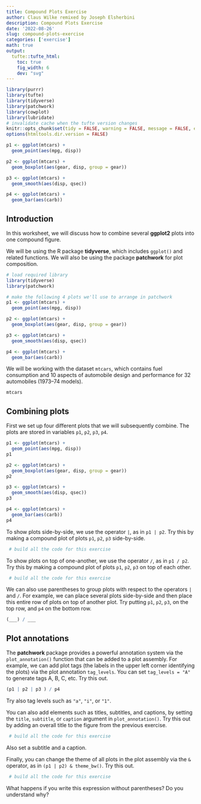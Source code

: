 ```yaml
---
title: Compound Plots Exercise
author: Claus Wilke remixed by Joseph Elsherbini
description: Compound Plots Exercise
date: '2022-08-26'
slug: compound-plots-exercise
categories: ['exercise']
math: true
output:
  tufte::tufte_html:
    toc: true
    fig_width: 6
    dev: "svg"
---
```


```r
library(purrr)
library(tufte)
library(tidyverse)
library(patchwork)
library(cowplot)
library(lubridate)
# invalidate cache when the tufte version changes
knitr::opts_chunk$set(tidy = FALSE, warning = FALSE, message = FALSE, eval = FALSE,  echo=TRUE, comment = "", cache.extra = packageVersion('tufte'))
options(htmltools.dir.version = FALSE)

p1 <- ggplot(mtcars) + 
  geom_point(aes(mpg, disp))

p2 <- ggplot(mtcars) + 
  geom_boxplot(aes(gear, disp, group = gear))

p3 <- ggplot(mtcars) + 
  geom_smooth(aes(disp, qsec))

p4 <- ggplot(mtcars) + 
  geom_bar(aes(carb))
```

## Introduction

In this worksheet, we will discuss how to combine several **ggplot2** plots into one compound figure.

We will be using the R package **tidyverse**, which includes `ggplot()` and related functions. We will also be using the package **patchwork** for plot composition.

```r
# load required library
library(tidyverse)
library(patchwork)

# make the following 4 plots we'll use to arrange in patchwork
p1 <- ggplot(mtcars) + 
  geom_point(aes(mpg, disp))

p2 <- ggplot(mtcars) + 
  geom_boxplot(aes(gear, disp, group = gear))

p3 <- ggplot(mtcars) + 
  geom_smooth(aes(disp, qsec))

p4 <- ggplot(mtcars) + 
  geom_bar(aes(carb))

```

We will be working with the dataset `mtcars`, which contains fuel consumption and 10 aspects of automobile design and performance for 32 automobiles (1973–74 models).

```r
mtcars
```


## Combining plots

First we set up four different plots that we will subsequently combine. The plots are stored in variables `p1`, `p2`, `p3`, `p4`.

```r
p1 <- ggplot(mtcars) + 
  geom_point(aes(mpg, disp))
p1  

p2 <- ggplot(mtcars) + 
  geom_boxplot(aes(gear, disp, group = gear))
p2

p3 <- ggplot(mtcars) + 
  geom_smooth(aes(disp, qsec))
p3

p4 <- ggplot(mtcars) + 
  geom_bar(aes(carb))
p4
```

To show plots side-by-side, we use the operator `|`, as in `p1 | p2`. Try this by making a compound plot of plots `p1`, `p2`, `p3` side-by-side.

```r
 # build all the code for this exercise
```


To show plots on top of one-another, we use the operator `/`, as in `p1 / p2`. Try this by making a compound plot of plots `p1`, `p2`, `p3` on top of each other.

```r
 # build all the code for this exercise
```


We can also use parentheses to group plots with respect to the operators `|` and `/`. For example, we can place several plots side-by-side and then place this entire row of plots on top of another plot. Try putting `p1`, `p2`, `p3`, on the top row, and `p4` on the bottom row.

```r
(___) / ___
```



## Plot annotations

The **patchwork** package provides a powerful annotation system via the `plot_annotation()` function that can be added to a plot assembly. For example, we can add plot tags (the labels in the upper left corner identifying the plots) via the plot annotation `tag_levels`. You can set `tag_levels = "A"` to generate tags A, B, C, etc. Try this out.

```r
(p1 | p2 | p3 ) / p4
```

Try also tag levels such as `"a"`, `"i"`, or `"1"`.

You can also add elements such as titles, subtitles, and captions, by setting the `title`, `subtitle`, or `caption` argument in `plot_annotation()`. Try this out by adding an overall title to the figure from the previous exercise.

```r
 # build all the code for this exercise
```


Also set a subtitle and a caption.

Finally, you can change the theme of all plots in the plot assembly via the `&` operator, as in `(p1 | p2) & theme_bw()`. Try this out.

```r
 # build all the code for this exercise
```


What happens if you write this expression without parentheses? Do you understand why?